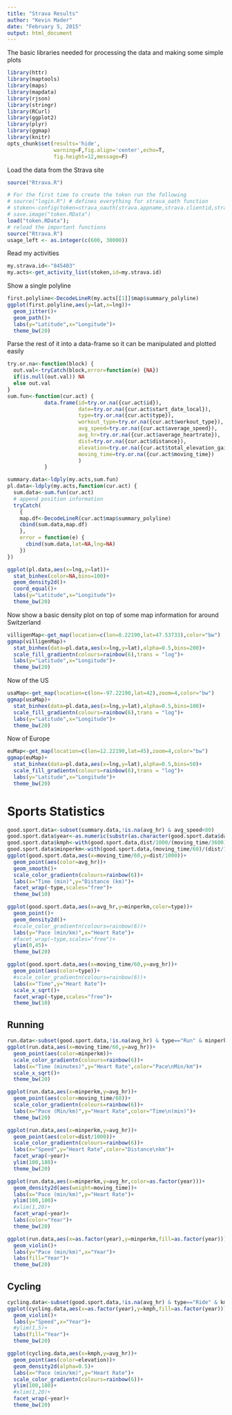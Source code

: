 ```yaml
---
title: "Strava Results"
author: "Kevin Mader"
date: "February 5, 2015"
output: html_document
---
```


The basic libraries needed for processing the data and making some simple plots

```r
library(httr)
library(maptools)
library(maps)
library(mapdata)
library(rjson)
library(stringr)
library(RCurl)
library(ggplot2)
library(plyr)
library(ggmap)
library(knitr)
opts_chunk$set(results='hide',
               warning=F,fig.align='center',echo=T,
               fig.height=12,message=F) 
```

Load the data from the Strava site
```r
source("Rtrava.R")

# For the first time to create the token run the following
# source("login.R") # defines everything for strava_oath function
# stoken<-config(token=strava_oauth(strava.appname,strava.clientid,strava.secret))
# save.image("token.RData")
load("token.RData");
# reload the important functions
source("Rtrava.R")
usage_left <- as.integer(c(600, 30000))
```

Read my activities

```r
my.strava.id<-"845403"
my.acts<-get_activity_list(stoken,id=my.strava.id)
```

Show a single polyline

```r
first.polyline<-DecodeLineR(my.acts[[1]]$map$summary_polyline)
ggplot(first.polyline,aes(y=lat,x=lng))+
  geom_jitter()+
  geom_path()+
  labs(y="Latitude",x="Longitude")+
  theme_bw(20)
```

Parse the rest of it into a data-frame so it can be manipulated and plotted easily

```r
try.or.na<-function(block) {
  out.val<-tryCatch(block,error=function(e) {NA})
  if(is.null(out.val)) NA
  else out.val
}
sum.fun<-function(cur.act) {
            data.frame(id=try.or.na({cur.act$id}),
                       date=try.or.na({cur.act$start_date_local}),
                       type=try.or.na({cur.act$type}),
                       workout_type=try.or.na({cur.act$workout_type}),
                       avg_speed=try.or.na({cur.act$average_speed}),
                       avg_hr=try.or.na({cur.act$average_heartrate}),
                       dist=try.or.na({cur.act$distance}),
                       elevation=try.or.na({cur.act$total_elevation_gain}),
                       moving_time=try.or.na({cur.act$moving_time})
                       )
            }

summary.data<-ldply(my.acts,sum.fun)
pl.data<-ldply(my.acts,function(cur.act) {
  sum.data<-sum.fun(cur.act)
  # append position information
  tryCatch(
    {
    map.df<-DecodeLineR(cur.act$map$summary_polyline)
    cbind(sum.data,map.df)
    },
    error = function(e) {
      cbind(sum.data,lat=NA,lng=NA)
    })
})
```


```r
ggplot(pl.data,aes(x=lng,y=lat))+
  stat_binhex(color=NA,bins=100)+
  geom_density2d()+
  coord_equal()+
  labs(y="Latitude",x="Longitude")+
  theme_bw(20)
```

Now show a basic density plot on top of some map information for around Switzerland

```r
villigenMap<-get_map(location=c(lon=8.22190,lat=47.53733),color="bw")
ggmap(villigenMap)+
  stat_binhex(data=pl.data,aes(x=lng,y=lat),alpha=0.5,bins=200)+
  scale_fill_gradientn(colours=rainbow(6),trans = "log")+
  labs(y="Latitude",x="Longitude")+
  theme_bw(20)
```

Now of the US
```r
usaMap<-get_map(location=c(lon=-97.22190,lat=42),zoom=4,color="bw")
ggmap(usaMap)+
  stat_binhex(data=pl.data,aes(x=lng,y=lat),alpha=0.5,bins=100)+
  scale_fill_gradientn(colours=rainbow(6),trans = "log")+
  labs(y="Latitude",x="Longitude")+
  theme_bw(20)
```

Now of Europe
```r
euMap<-get_map(location=c(lon=12.22190,lat=45),zoom=4,color="bw")
ggmap(euMap)+
  stat_binhex(data=pl.data,aes(x=lng,y=lat),alpha=0.5,bins=50)+
  scale_fill_gradientn(colours=rainbow(6),trans = "log")+
  labs(y="Latitude",x="Longitude")+
  theme_bw(20)
```

# Sports Statistics

```r
good.sport.data<-subset(summary.data,!is.na(avg_hr) & avg_speed<80)
good.sport.data$year<-as.numeric(substr(as.character(good.sport.data$date),0,4))
good.sport.data$kmph<-with(good.sport.data,dist/1000/(moving_time/3600))
good.sport.data$minperkm<-with(good.sport.data,(moving_time/60)/(dist/1000))
ggplot(good.sport.data,aes(x=moving_time/60,y=dist/1000))+
  geom_point(aes(color=avg_hr))+
  geom_smooth()+
  scale_color_gradientn(colours=rainbow(6))+
  labs(x="Time (min)",y="Distance (km)")+
  facet_wrap(~type,scales="free")+
  theme_bw(10)
```

```r
ggplot(good.sport.data,aes(x=avg_hr,y=minperkm,color=type))+
  geom_point()+
  geom_density2d()+
  #scale_color_gradientn(colours=rainbow(6))+
  labs(y="Pace (min/km)",x="Heart Rate")+
  #facet_wrap(~type,scales="free")+
  ylim(0,45)+
  theme_bw(20)
```

```r
ggplot(good.sport.data,aes(x=moving_time/60,y=avg_hr))+
  geom_point(aes(color=type))+
  #scale_color_gradientn(colours=rainbow(6))+
  labs(x="Time",y="Heart Rate")+
  scale_x_sqrt()+
  facet_wrap(~type,scales="free")+
  theme_bw(10)
```

## Running
```r
run.data<-subset(good.sport.data,!is.na(avg_hr) & type=="Run" & minperkm>3 & minperkm<30)
ggplot(run.data,aes(x=moving_time/60,y=avg_hr))+
  geom_point(aes(color=minperkm))+
  scale_color_gradientn(colours=rainbow(6))+
  labs(x="Time (minutes)",y="Heart Rate",color="Pace\nMin/km")+
  scale_x_sqrt()+
  theme_bw(20)
```

```r
ggplot(run.data,aes(x=minperkm,y=avg_hr))+
  geom_point(aes(color=moving_time/60))+
  scale_color_gradientn(colours=rainbow(6))+
  labs(x="Pace (Min/km)",y="Heart Rate",color="Time\n(min)")+
  theme_bw(20)
```

```r
ggplot(run.data,aes(x=minperkm,y=avg_hr))+
  geom_point(aes(color=dist/1000))+
  scale_color_gradientn(colours=rainbow(6))+
  labs(x="Speed",y="Heart Rate",color="Distance\nkm")+
  facet_wrap(~year)+
  ylim(100,180)+
  theme_bw(20)
```


```r
ggplot(run.data,aes(x=minperkm,y=avg_hr,color=as.factor(year)))+
  geom_density2d(aes(weight=moving_time))+
  labs(x="Pace (min/km)",y="Heart Rate")+
  ylim(100,180)+
  #xlim(1,20)+
  facet_wrap(~year)+
  labs(color="Year")+
  theme_bw(20)
```

```r
ggplot(run.data,aes(x=as.factor(year),y=minperkm,fill=as.factor(year)))+
  geom_violin()+
  labs(y="Pace (min/km)",x="Year")+
  labs(fill="Year")+
  theme_bw(20)
```


## Cycling

```r
cycling.data<-subset(good.sport.data,!is.na(avg_hr) & type=="Ride" & kmph>5 & kmph<60)
ggplot(cycling.data,aes(x=as.factor(year),y=kmph,fill=as.factor(year)))+
  geom_violin()+
  labs(y="Speed",x="Year")+
  #ylim(1,5)+
  labs(fill="Year")+
  theme_bw(20)
```

```r
ggplot(cycling.data,aes(x=kmph,y=avg_hr))+
  geom_point(aes(color=elevation))+
  geom_density2d(alpha=0.5)+
  labs(x="Pace (min/km)",y="Heart Rate")+
  scale_color_gradientn(colours=rainbow(6))+
  ylim(100,180)+
  #xlim(1,20)+
  facet_wrap(~year)+
  theme_bw(20)
```
